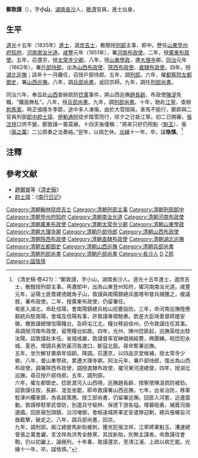 {{明清人物信息框
| 姓名 = 鄭敦謹
| 原名 =
| 圖片名稱=
| 圖片大小 =
| 圖片說明 =
| 最高職務 = [[刑部尚書|刑部尚書]]
| 屆數 = 
| 國家 = 大清
| 前任 = 
| 繼任 = 
| 爵位 =
| 籍貫 = [[湖南省|湖南省]][[長沙縣|長沙縣]]
| 族裔 = 漢族
| 旗籍 = 
| 字號 = 字'''小山'''
| 諡號 = '''恪慎'''
| 出生日期 = [[嘉慶|嘉慶]]八年（1803年）
| 出生地點 = [[湖南省|湖南省]][[長沙縣|長沙縣]]
| 逝世日期 = [[光緒|光緒]]十一年（1885年）
| 逝世地點 = [[湖南省|湖南省]][[長沙縣|長沙縣]]
| 墓葬 =
| 配偶 =
| 親屬 =
| 出身 = 
*道光十五年乙未科[[進士出身|進士出身]]。
| 經歷 = 
| 著作 = 
}}
'''鄭敦謹'''（{{bd|1803年||1885年|catIdx=Z}}），字'''小山'''，[[湖南|湖南]][[長沙|長沙]]人，[[晚清|晚清]]官員，進士出身。

==生平==
[[道光|道光]]十五年（1835年）[[進士|進士]]，選[[庶吉士|庶吉士]]，散館授[[刑部|刑部]]主事、郎中。歷任[[山東|山東]][[登州府|登州府]][[知府|知府]]、[[河南|河南]][[南汝光道|南汝光道]]。[[咸豐|咸豐]]元年（1851年），署[[河南|河南]][[布政使|布政使]]。二年，授[[廣東|廣東]][[布政使|布政使]]。五年，召還京，授[[太常寺|太常寺]][[少卿|少卿]]。八年，授[[山東|山東]][[學政|學政]]，遷[[大理寺|大理寺]]卿。[[同治|同治]]元年（1862年），署[[户部_(官署)|戶部]][[侍郎|侍郎]]，出為[[山西|山西]][[布政使|布政使]]、[[陝西|陝西]][[布政使|布政使]]、[[直隸|直隸]][[布政使|布政使]]。四年，授[[湖北|湖北]][[巡撫|巡撫]]；該年十一月離任，召授戶部侍郎。五年，調[[刑部|刑部]]。六年，擢[[都察院|都察院]][[左都御史|左都御史]]，署[[山西|山西]][[巡撫|巡撫]]。八年，調[[兵部尚書|兵部尚書]]，返回京師。九年，調任[[刑部尚書|刑部尚書]]。

同治六年，奉旨赴[[山西|山西]]查辦疏防[[捻軍|捻軍]]事件，將山西巡撫[[趙長齡|趙長齡]]、布政使[[陳湜|陳湜]]免職，“鐵面無私”。八年，授[[兵部尚書|兵部尚書]]。九年，調[[刑部|刑部]][[尚書|尚書]]。十年，馳赴[[江寧|江寧]]，查辦[[刺馬案|刺馬案]]，時正值隆冬季節，途中多人凍傷，由於大雪阻隔，車馬不能行，鄭即與二官員刑部[[郎中_(官职)|郎中]][[颜士璋|颜士璋]]、[[伊勒通阿|伊勒通阿]]徒步踏雪而行，除夕之日抵江寧。初二日開審，[[張汶祥|張汶祥]]口供不變，鄭敦謹一籌莫展，十四天後僅稱：“將來只好仍照魁（[[魁玉|魁玉]]）、張（[[張之萬|張之萬]]）二公原奏之法奏結。”翌年，以病乞休。[[光緒|光緒]]十一年，卒，諡'''恪慎'''。<ref>《清史稿·卷421》：“鄭敦謹，字小山，湖南長沙人。道光十五年進士，選庶吉士，散館授刑部主事。再遷郎中，出為山東登州知府，擢河南南汝光道。咸豐元年，泌陽土匪喬建德踞角子山，敦謹與南陽鎮總兵圖塔布督兵捕獲之，被議敘，署布政使。二年，授廣東布政使，仍留署任。<br>粵匪入湖北，命赴信陽，會南陽鎮總兵柏山扼要設防。三年，命河南巡撫陸應穀統兵駐南陽，會城及信陽有事，許敦謹專摺馳奏。欽差大臣琦善督師援安徽，檄敦謹總理信陽糧台。及師屯江北，糧台移設徐州，仍令敦謹往任其事。尋調授河南布政使，留筦糧台如故。四年，光州、陳州捻匪起，巡撫英桂出駐汝陽，詔敦謹赴本任。省城戒嚴，敦謹督率官紳倡捐經費，興團練。皖捻犯永城、夏邑，增調兵勇防黃河各渡口，斷寇北竄。尋命暫署巡撫。<br>五年，坐欠解甘肅兩年協餉，降調。召還京，以四品京堂候補，授太常寺少卿。八年，督山東學政，累遷大理寺卿。同治元年，署戶部侍郎，復出為山西布政使，調署陝西布政使，調授直隸布政使，擢河東河道總督。四年，授湖北巡撫，尋召授戶部侍郎。五年，調刑部。<br>六年，擢左都御史。捻匪渡河入山西境，巡撫趙長齡、按察使陳湜疏防被劾，詔敦謹往按，長齡、湜並坐罷，即命敦謹署山西巡撫。七年，出省治防，移軍駐澤州欄車鎮，為各路策應。授工部尚書，仍留署巡撫。回匪入河套，近邊震動。敦謹移駐寧武督防，別遣兵守榆林、保德下游各隘。增募砲勇，補葺河曲邊牆。回匪窺包頭鎮，沿河堵御，會綏遠城將軍定安遣隊迎剿，總兵張曜自河曲截擊，破走之。八年，調兵部尚書，回京。<br>九年，調刑部。兩江總督馬新貽被刺，獲兇犯張汶祥，江寧將軍魁玉、漕運總督張之萬會讞，言汶祥為洪秀全餘黨，其戕新貽，別無主謀者。命敦謹往會鞫，仍以初讞上，論極刑。十年春，敦謹還京，至清江浦，上疏以病乞罷。光緒十一年，卒，諡恪慎。”</ref>

==注釋==
{{reflist}}

==參考文献==
{{refbegin}}
*[[趙爾巽|趙爾巽]]等《[[清史稿|清史稿]]》
*[[颜士璋|颜士璋]]：《[[南行日记|南行日记]]》
{{refend}}

{{start box}}
{{s-off}}
{{s-before|[[譚廷襄|譚廷襄]]}}
{{s-title|[[河道總督|河道總督]]|1864年－1865年}}
{{s-after|[[張之万|張之万]]}}
{{s-before|[[吳昌壽|吳昌壽]]}}
{{s-title|[[湖北省|湖北]][[巡撫|巡撫]]|1865年}}
{{s-after|[[李鶴年|李鶴年]]}}
{{s-before|[[譚廷襄|譚廷襄]]}}
{{s-title|[[都察院|都察院]]漢左都御史|1867年－1868年}}
{{s-after|[[毛昶熙|毛昶熙]]}}
{{s-before|[[趙長齡|趙長齡]]}}
{{s-title|[[山西省|山西]][[巡撫|巡撫]]|1868年－1869年}}
{{s-after|[[李宗羲|李宗羲]]}}
{{s-before|[[單懋謙|單懋謙]]}}
{{s-title|[[工部尚書|工部尚書]]（漢）|1868年－1869年}}
{{s-after|[[毛昶熙|毛昶熙]]}}
{{succession box|[[董恂|董恂]]|[[沈桂芬|沈桂芬]]|[[清朝兵部尚书列表#兵部漢尚書|兵部漢尚書]]|<small>同治八年六月辛酉－同治九年四月甲辰<br>（1869年7月29日－1870年5月8日）</small>}}
{{s-before|[[譚廷襄|譚廷襄]]}}
{{s-title|[[刑部尚書|刑部尚書]]（漢）|1870年－1871年}}
{{s-after|[[龐鍾璐|龐鍾璐]]}}
{{end box}}

{{道光十五年乙未科殿试金榜}}

{{DEFAULTSORT:Zheng鄭}}
[[Category:清朝翰林院庶吉士|Category:清朝翰林院庶吉士]]
[[Category:清朝刑部主事|Category:清朝刑部主事]]
[[Category:清朝刑部郎中|Category:清朝刑部郎中]]
[[Category:清朝登州府知府|Category:清朝登州府知府]]
[[Category:清朝南汝光道|Category:清朝南汝光道]]
[[Category:清朝河南布政使|Category:清朝河南布政使]]
[[Category:清朝廣東布政使|Category:清朝廣東布政使]]
[[Category:清朝太常寺少卿|Category:清朝太常寺少卿]]
[[Category:清朝山東學政|Category:清朝山東學政]]
[[Category:清朝大理寺卿|Category:清朝大理寺卿]]
[[Category:清朝戶部侍郎|Category:清朝戶部侍郎]]
[[Category:清朝山西布政使|Category:清朝山西布政使]]
[[Category:清朝陝西布政使|Category:清朝陝西布政使]]
[[Category:清朝直隸布政使|Category:清朝直隸布政使]]
[[Category:清朝湖北巡撫|Category:清朝湖北巡撫]]
[[Category:清朝左都御史|Category:清朝左都御史]]
[[Category:清朝山西巡撫|Category:清朝山西巡撫]]
[[Category:清朝兵部尚書|Category:清朝兵部尚書]]
[[Category:清朝刑部尚書|Category:清朝刑部尚書]]
[[Category:清朝戶部尚書|Category:清朝戶部尚書]]
[[Category:長沙人|Category:長沙人]]
[[Category:鄭姓|D]]
[[Category:清朝東河總督|Z郑]]
[[Category:諡恪慎|Category:諡恪慎]]